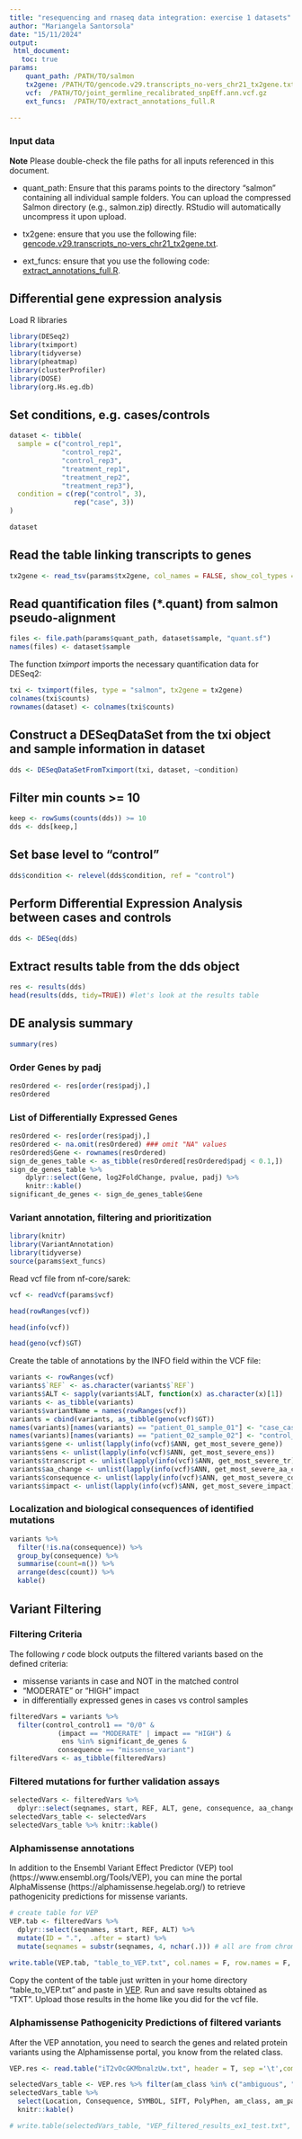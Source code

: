 ```yaml
---
title: "resequencing and rnaseq data integration: exercise 1 datasets"
author: "Mariangela Santorsola"
date: "15/11/2024"
output:
 html_document:
   toc: true
params:
    quant_path: /PATH/TO/salmon
    tx2gene: /PATH/TO/gencode.v29.transcripts_no-vers_chr21_tx2gene.txt
    vcf:  /PATH/TO/joint_germline_recalibrated_snpEff.ann.vcf.gz
    ext_funcs:  /PATH/TO/extract_annotations_full.R
    
---
```

### 

### Input data

**Note** Please double-check the file paths for all inputs referenced in this document.

- quant_path: Ensure that this params points to the directory "salmon" containing all individual sample folders. You can upload the compressed Salmon directory (e.g., salmon.zip) directly. RStudio will automatically uncompress it upon upload.

- tx2gene: ensure that you use the following file: [gencode.v29.transcripts_no-vers_chr21_tx2gene.txt](https://github.com/lescai-teaching/datasets_reference_only/blob/main/trascriptome/gencode.v29.transcripts_no-vers_chr21_tx2gene.txt).

- ext_funcs: ensure that you use the following code: [extract_annotations_full.R](https://github.com/santorsola-teaching/class-lab-adv-omics/blob/16857d96e6dfd80a312abf2f106230c43c4df9f6/L05_reseq_prior_reporting/code/extract_annotations_full.R).

## Differential gene expression analysis

Load R libraries

```r
library(DESeq2)
library(tximport)
library(tidyverse)
library(pheatmap)
library(clusterProfiler)
library(DOSE)
library(org.Hs.eg.db)
```


## Set conditions, e.g. cases/controls

```r
dataset <- tibble(
  sample = c("control_rep1",
             "control_rep2",
             "control_rep3",
             "treatment_rep1",
             "treatment_rep2",
             "treatment_rep3"),
  condition = c(rep("control", 3),
                rep("case", 3))
)

dataset
```



## Read the table linking transcripts to genes 

```r
tx2gene <- read_tsv(params$tx2gene, col_names = FALSE, show_col_types = FALSE)

```

## Read quantification files (*.quant) from salmon pseudo-alignment

```r
files <- file.path(params$quant_path, dataset$sample, "quant.sf")
names(files) <- dataset$sample
```


The function _tximport_ imports the necessary quantification data for DESeq2:

```r
txi <- tximport(files, type = "salmon", tx2gene = tx2gene)
colnames(txi$counts)
rownames(dataset) <- colnames(txi$counts)

```


##  Construct a DESeqDataSet from the txi object and sample information in dataset

```r
dds <- DESeqDataSetFromTximport(txi, dataset, ~condition)
```



## Filter min counts >= 10

```r
keep <- rowSums(counts(dds)) >= 10
dds <- dds[keep,]
```


## Set base level to "control"

```r
dds$condition <- relevel(dds$condition, ref = "control")
```


## Perform Differential Expression Analysis between cases and controls

```r
dds <- DESeq(dds)
```

##  Extract results table from the dds object

```r
res <- results(dds)
head(results(dds, tidy=TRUE)) #let's look at the results table 
```


## DE analysis summary

```r
summary(res)
```


### Order Genes by padj

```r
resOrdered <- res[order(res$padj),]
resOrdered
```


### List of Differentially Expressed Genes

```r
resOrdered <- res[order(res$padj),]
resOrdered <- na.omit(resOrdered) ### omit "NA" values 
resOrdered$Gene <- rownames(resOrdered)
sign_de_genes_table <- as_tibble(resOrdered[resOrdered$padj < 0.1,])
sign_de_genes_table %>% 
    dplyr::select(Gene, log2FoldChange, pvalue, padj) %>%
    knitr::kable()
significant_de_genes <- sign_de_genes_table$Gene
```


### Variant annotation, filtering and prioritization


```r
library(knitr)
library(VariantAnnotation)
library(tidyverse)
source(params$ext_funcs)
```

Read vcf file from nf-core/sarek:

```r
vcf <- readVcf(params$vcf)
```
```r
head(rowRanges(vcf))
```
```r
head(info(vcf))
```
```r
head(geno(vcf)$GT)
```

Create the table of annotations by the INFO field within the VCF file:

```r
variants <- rowRanges(vcf)
variants$`REF` <- as.character(variants$`REF`)
variants$ALT <- sapply(variants$ALT, function(x) as.character(x)[1])
variants <- as_tibble(variants)
variants$variantName = names(rowRanges(vcf))
variants = cbind(variants, as_tibble(geno(vcf)$GT))
names(variants)[names(variants) == "patient_01_sample_01"] <- "case_case1"
names(variants)[names(variants) == "patient_02_sample_02"] <- "control_control1"
variants$gene <- unlist(lapply(info(vcf)$ANN, get_most_severe_gene))
variants$ens <- unlist(lapply(info(vcf)$ANN, get_most_severe_ens))
variants$transcript <- unlist(lapply(info(vcf)$ANN, get_most_severe_tr))
variants$aa_change <- unlist(lapply(info(vcf)$ANN, get_most_severe_aa_change))
variants$consequence <- unlist(lapply(info(vcf)$ANN, get_most_severe_consequence))
variants$impact <- unlist(lapply(info(vcf)$ANN, get_most_severe_impact))
```

### Localization and biological consequences of identified mutations
 
```r
variants %>%
  filter(!is.na(consequence)) %>%
  group_by(consequence) %>%
  summarise(count=n()) %>%
  arrange(desc(count)) %>%
  kable()
```


## Variant Filtering

### Filtering Criteria

The following *r* code block outputs the filtered variants based on the defined criteria:

- missense variants in case and NOT in the matched control
- "MODERATE" or "HIGH" impact
- in differentially expressed genes in cases vs control samples


```r
filteredVars = variants %>%
  filter(control_control1 == "0/0" & 
            (impact == "MODERATE" | impact == "HIGH") &
             ens %in% significant_de_genes & 
            consequence == "missense_variant") 
filteredVars <- as_tibble(filteredVars)
```

### Filtered mutations for further validation assays

```r
selectedVars <- filteredVars %>%
  dplyr::select(seqnames, start, REF, ALT, gene, consequence, aa_change) 
selectedVars_table <- selectedVars 
selectedVars_table %>% knitr::kable()

```
### Alphamissense annotations


In addition to the Ensembl Variant Effect Predictor (VEP) tool (https://www.ensembl.org/Tools/VEP), you can mine the portal AlphaMissense (https://alphamissense.hegelab.org/) to retrieve pathogenicity predictions for missense variants.


```r
# create table for VEP
VEP.tab <- filteredVars %>%
  dplyr::select(seqnames, start, REF, ALT) %>%
  mutate(ID = ".",  .after = start) %>%
  mutate(seqnames = substr(seqnames, 4, nchar(.))) # all are from chromosome 21 and VEP does not accept "chr"
  
write.table(VEP.tab, "table_to_VEP.txt", col.names = F, row.names = F, quote = FALSE)
```

Copy the content of the table just written in your home directory "table_to_VEP.txt" and paste in [VEP](https://www.ensembl.org/Homo_sapiens/Tools/VEP). Run and save results obtained as "TXT". Upload those results in the home like you did for the vcf file.

### Alphamissense Pathogenicity Predictions of filtered variants
After the VEP annotation, you need to search the genes and related protein variants using the Alphamissense portal, you know from the related class.

```r
VEP.res <- read.table("iT2vOcGKMbnalzUw.txt", header = T, sep ='\t',comment.char = "") # the file name is randomly chosen when you download it from VEP

```


```r
selectedVars_table <- VEP.res %>% filter(am_class %in% c("ambiguous", "likely_pathogenic")) 
selectedVars_table %>% 
  select(Location, Consequence, SYMBOL, SIFT, PolyPhen, am_class, am_pathogenicity, LOEUF) %>% 
  knitr::kable()


```

```r
# write.table(selectedVars_table, "VEP_filtered_results_ex1_test.txt", row.names = F, quote = FALSE)
```

